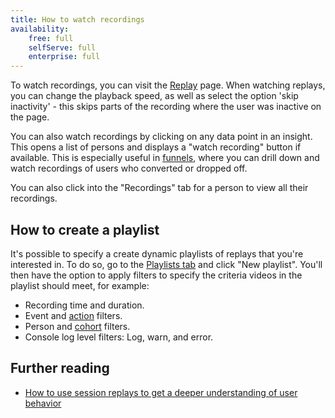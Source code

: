 ```yaml
---
title: How to watch recordings
availability:
    free: full
    selfServe: full
    enterprise: full
---
```



To watch recordings, you can visit the [Replay](https://app.posthog.com/replay) page. When watching replays, you can change the playback speed, as well as select the option 'skip inactivity' - this skips parts of the recording where the user was inactive on the page.

You can also watch recordings by clicking on any data point in an insight. This opens a list of persons and displays a "watch recording" button if available. This is especially useful in [funnels](/docs/product-analytics/funnels), where you can drill down and watch recordings of users who converted or dropped off. 

You can also click into the "Recordings" tab for a person to view all their recordings.

<VideoScreenshot
    videoLight={watchRecordingsLight} 
    videoDark={watchRecordingsDark}
    alt="How to watch recordings via insights" 
    classes="rounded"
/>

## How to create a playlist

It's possible to specify a create dynamic playlists of replays that you're interested in. To do so, go to the [Playlists tab](https://app.posthog.com/replay/playlists) and click "New playlist". You'll then have the option to apply filters to specify the criteria videos in the playlist should meet, for example:

- Recording time and duration.
- Event and [action](/docs/data/actions) filters.
- Person and [cohort](/docs/data/cohorts) filters.
- Console log level filters: Log, warn, and error.

<VideoScreenshot
    videoLight={createPlaylistLight} 
    videoDark={createPlaylistDark}
    alt="How to create playlists" 
    classes="rounded"
/>

## Further reading

- [How to use session replays to get a deeper understanding of user behavior](/tutorials/explore-insights-session-recordings)
